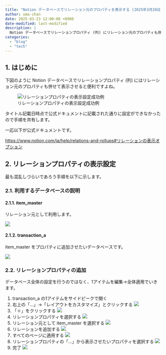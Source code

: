 ```yaml
---
title: "Notion データベースでリレーション元のプロパティを表示する (2025年3月28日時点)"
author: uma-chan
date: 2025-03-23 12:00:00 +0900
date-modified: last-modified
description: |
  Notion データベースでリレーションプロパティ (列) にリレーション元のプロパティも併せて表示させる方法を紹介します。
categories:
  - "blog"
  - "tech"
---
```


## 1. はじめに

下図のように Notion データベースでリレーションプロパティ (列) にはリレーション元のプロパティも併せて表示させると便利ですよね。

![リレーションプロパティの表示設定成功例](/assets/2025-03-28-display-notion-relation-property-as-section/goal.png)

タイトル記載日時点で公式ドキュメントに記載された通りに設定ができなかったので手順を共有します。

一応以下が公式ドキュメントです。

<https://www.notion.com/ja/help/relations-and-rollups#リレーションの表示オプション>

## 2. リレーションプロパティの表示設定

最も混乱しづらいであろう手順を以下に示します。

### 2.1. 利用するデータベースの説明

#### 2.1.1. item_master

リレーション元として利用します。

![](/assets/2025-03-28-display-notion-relation-property-as-section/item_master.png)

#### 2.1.2. transaction_a

item_master をプロパティに追加させたいデータベースです。

![](/assets/2025-03-28-display-notion-relation-property-as-section/transaction_a.png)

### 2.2. リレーションプロパティの追加

データベース全体の設定を行うのではなく、1アイテムを編集→全体適用でいきます。

1. transaction_a の1アイテムをサイドピークで開く
1. 右上の「…」→「レイアウトをカスタマイズ」とクリックする
    ![](/assets/2025-03-28-display-notion-relation-property-as-section/01-customize-layout.png)
1. 「＋」をクリックする
    ![](/assets/2025-03-28-display-notion-relation-property-as-section/02-click-plus.png)
1. リレーションプロパティを選択する
    ![](/assets/2025-03-28-display-notion-relation-property-as-section/03-add-relation.png)
1. リレーション元として item_master を選択する
    ![](/assets/2025-03-28-display-notion-relation-property-as-section/04-add-item-master.png)
1. リレーションを追加する
    ![](/assets/2025-03-28-display-notion-relation-property-as-section/05-add-relation.png)
1. すべてのページに適用する
    ![](/assets/2025-03-28-display-notion-relation-property-as-section/06-apply.png)
1. リレーションプロパティの「…」から表示させたいプロパティを選択する
    ![](/assets/2025-03-28-display-notion-relation-property-as-section/07-set-property.png)
1. 完了
    ![](/assets/2025-03-28-display-notion-relation-property-as-section/goal.png)
